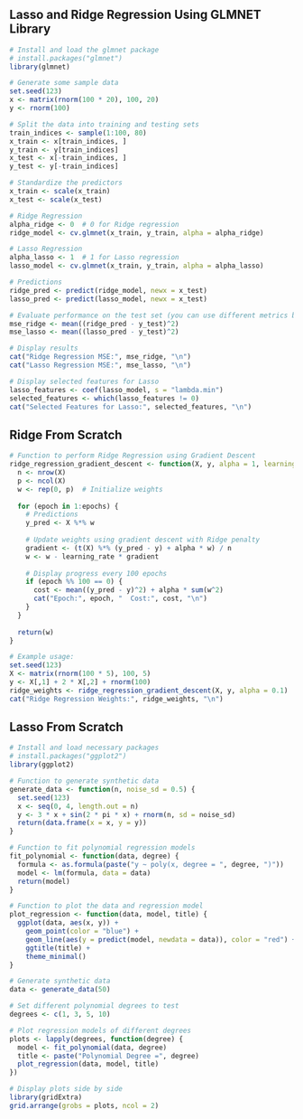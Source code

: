 ## Lasso and Ridge Regression Using GLMNET Library

```r

# Install and load the glmnet package
# install.packages("glmnet")
library(glmnet)

# Generate some sample data
set.seed(123)
x <- matrix(rnorm(100 * 20), 100, 20)
y <- rnorm(100)

# Split the data into training and testing sets
train_indices <- sample(1:100, 80)
x_train <- x[train_indices, ]
y_train <- y[train_indices]
x_test <- x[-train_indices, ]
y_test <- y[-train_indices]

# Standardize the predictors
x_train <- scale(x_train)
x_test <- scale(x_test)

# Ridge Regression
alpha_ridge <- 0  # 0 for Ridge regression
ridge_model <- cv.glmnet(x_train, y_train, alpha = alpha_ridge)

# Lasso Regression
alpha_lasso <- 1  # 1 for Lasso regression
lasso_model <- cv.glmnet(x_train, y_train, alpha = alpha_lasso)

# Predictions
ridge_pred <- predict(ridge_model, newx = x_test)
lasso_pred <- predict(lasso_model, newx = x_test)

# Evaluate performance on the test set (you can use different metrics based on your problem)
mse_ridge <- mean((ridge_pred - y_test)^2)
mse_lasso <- mean((lasso_pred - y_test)^2)

# Display results
cat("Ridge Regression MSE:", mse_ridge, "\n")
cat("Lasso Regression MSE:", mse_lasso, "\n")

# Display selected features for Lasso
lasso_features <- coef(lasso_model, s = "lambda.min")
selected_features <- which(lasso_features != 0)
cat("Selected Features for Lasso:", selected_features, "\n")

```

## Ridge From Scratch
```r
# Function to perform Ridge Regression using Gradient Descent
ridge_regression_gradient_descent <- function(X, y, alpha = 1, learning_rate = 0.01, epochs = 1000) {
  n <- nrow(X)
  p <- ncol(X)
  w <- rep(0, p)  # Initialize weights
  
  for (epoch in 1:epochs) {
    # Predictions
    y_pred <- X %*% w
    
    # Update weights using gradient descent with Ridge penalty
    gradient <- (t(X) %*% (y_pred - y) + alpha * w) / n
    w <- w - learning_rate * gradient
    
    # Display progress every 100 epochs
    if (epoch %% 100 == 0) {
      cost <- mean((y_pred - y)^2) + alpha * sum(w^2)
      cat("Epoch:", epoch, "  Cost:", cost, "\n")
    }
  }
  
  return(w)
}

# Example usage:
set.seed(123)
X <- matrix(rnorm(100 * 5), 100, 5)
y <- X[,1] + 2 * X[,2] + rnorm(100)
ridge_weights <- ridge_regression_gradient_descent(X, y, alpha = 0.1)
cat("Ridge Regression Weights:", ridge_weights, "\n")


```

## Lasso From Scratch
```r
# Install and load necessary packages
# install.packages("ggplot2")
library(ggplot2)

# Function to generate synthetic data
generate_data <- function(n, noise_sd = 0.5) {
  set.seed(123)
  x <- seq(0, 4, length.out = n)
  y <- 3 * x + sin(2 * pi * x) + rnorm(n, sd = noise_sd)
  return(data.frame(x = x, y = y))
}

# Function to fit polynomial regression models
fit_polynomial <- function(data, degree) {
  formula <- as.formula(paste("y ~ poly(x, degree = ", degree, ")"))
  model <- lm(formula, data = data)
  return(model)
}

# Function to plot the data and regression model
plot_regression <- function(data, model, title) {
  ggplot(data, aes(x, y)) +
    geom_point(color = "blue") +
    geom_line(aes(y = predict(model, newdata = data)), color = "red") +
    ggtitle(title) +
    theme_minimal()
}

# Generate synthetic data
data <- generate_data(50)

# Set different polynomial degrees to test
degrees <- c(1, 3, 5, 10)

# Plot regression models of different degrees
plots <- lapply(degrees, function(degree) {
  model <- fit_polynomial(data, degree)
  title <- paste("Polynomial Degree =", degree)
  plot_regression(data, model, title)
})

# Display plots side by side
library(gridExtra)
grid.arrange(grobs = plots, ncol = 2)

```